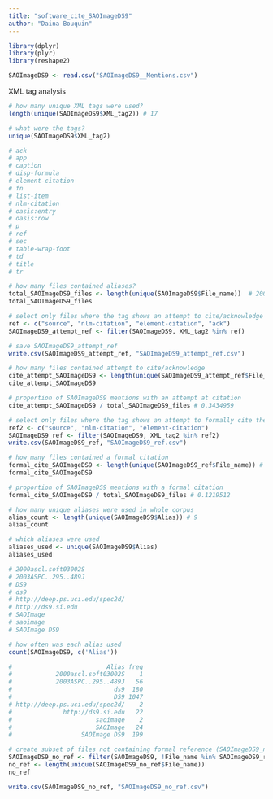 ```yaml
---
title: "software_cite_SAOImageDS9"
author: "Daina Bouquin"
---
```


```r
library(dplyr)
library(plyr)
library(reshape2)

SAOImageDS9 <- read.csv("SAOImageDS9__Mentions.csv")
```

XML tag analysis
```r
# how many unique XML tags were used?
length(unique(SAOImageDS9$XML_tag2)) # 17

# what were the tags?
unique(SAOImageDS9$XML_tag2)

# ack 
# app 
# caption 
# disp-formula 
# element-citation 
# fn 
# list-item 
# nlm-citation 
# oasis:entry 
# oasis:row 
# p 
# ref 
# sec 
# table-wrap-foot 
# td 
# title 
# tr

# how many files contained aliases?
total_SAOImageDS9_files <- length(unique(SAOImageDS9$File_name))  # 200
total_SAOImageDS9_files

# select only files where the tag shows an attempt to cite/acknowledge (SAOImageDS9_attempt_ref)
ref <- c("source", "nlm-citation", "element-citation", "ack")
SAOImageDS9_attempt_ref <- filter(SAOImageDS9, XML_tag2 %in% ref)

# save SAOImageDS9_attempt_ref
write.csv(SAOImageDS9_attempt_ref, "SAOImageDS9_attempt_ref.csv")

# how many files contained attempt to cite/acknowledge
cite_attempt_SAOImageDS9 <- length(unique(SAOImageDS9_attempt_ref$File_name)) # 169
cite_attempt_SAOImageDS9

# proportion of SAOImageDS9 mentions with an attempt at citation
cite_attempt_SAOImageDS9 / total_SAOImageDS9_files # 0.3434959

# select only files where the tag shows an attempt to formally cite the software (SAOImageDS9_ref)
ref2 <- c("source", "nlm-citation", "element-citation")
SAOImageDS9_ref <- filter(SAOImageDS9, XML_tag2 %in% ref2)
write.csv(SAOImageDS9_ref, "SAOImageDS9_ref.csv")

# how many files contained a formal citation
formal_cite_SAOImageDS9 <- length(unique(SAOImageDS9_ref$File_name)) # 60
formal_cite_SAOImageDS9

# proportion of SAOImageDS9 mentions with a formal citation
formal_cite_SAOImageDS9 / total_SAOImageDS9_files # 0.1219512

# how many unique aliases were used in whole corpus
alias_count <- length(unique(SAOImageDS9$Alias)) # 9
alias_count

# which aliases were used
aliases_used <- unique(SAOImageDS9$Alias)
aliases_used

# 2000ascl.soft03002S
# 2003ASPC..295..489J
# DS9
# ds9
# http://deep.ps.uci.edu/spec2d/
# http://ds9.si.edu
# SAOImage
# saoimage
# SAOImage DS9

# how often was each alias used
count(SAOImageDS9, c('Alias'))

#                          Alias freq
#            2000ascl.soft03002S    1
#            2003ASPC..295..489J   56
#                            ds9  180
#                            DS9 1047
# http://deep.ps.uci.edu/spec2d/    2
#              http://ds9.si.edu   22
#                       saoimage    2
#                       SAOImage   24
#                   SAOImage DS9  199

# create subset of files not containing formal reference (SAOImageDS9_no_ref)
SAOImageDS9_no_ref <- filter(SAOImageDS9, !File_name %in% SAOImageDS9_ref$File_name)
no_ref <- length(unique(SAOImageDS9_no_ref$File_name)) 
no_ref

write.csv(SAOImageDS9_no_ref, "SAOImageDS9_no_ref.csv")
```